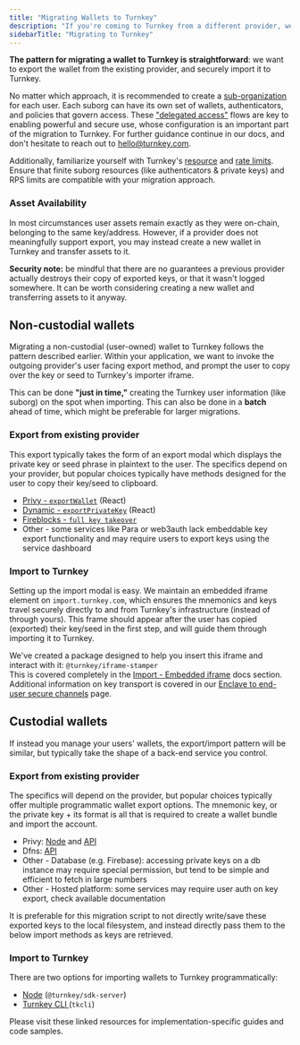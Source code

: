 ```yaml
---
title: "Migrating Wallets to Turnkey"
description: "If you're coming to Turnkey from a different provider, we can help make it simple. Follow the custodial or non-custodial flows outlined below depending on your use case, and be sure to check the linked resources for some fully featured utilities. "
sidebarTitle: "Migrating to Turnkey"
---
```


**The pattern for migrating a wallet to Turnkey is straightforward**: we want to export the wallet from the existing provider, and securely import it to Turnkey.

No matter which approach, it is recommended to create a [sub-organization](/concepts/sub-organizations) for each user. Each suborg can have its own set of wallets, authenticators, and policies that govern access. These ["delegated access"](/concepts/policies/delegated-access) flows are key to enabling powerful and secure use, whose configuration is an important part of the migration to Turnkey.
For further guidance continue in our docs, and don't hesitate to reach out to [hello@turnkey.com](mailto:hello@turnkey.com).

Additionally, familiarize yourself with Turnkey's [resource](/concepts/resource-limits) and [rate limits](/faq#limits). Ensure that finite suborg resources (like authenticators & private keys) and RPS limits are compatible with your migration approach.

### Asset Availability

In most circumstances user assets remain exactly as they were on-chain, belonging to the same key/address. However, if a provider does not meaningfully support export, you may instead create a new wallet in Turnkey and transfer assets to it.

**Security note:** be mindful that there are no guarantees a previous provider actually destroys their copy of exported keys, or that it wasn't logged somewhere. It can be worth considering creating a new wallet and transferring assets to it anyway.


## Non-custodial wallets

Migrating a non-custodial (user-owned) wallet to Turnkey follows the pattern described earlier. Within your application, we want to invoke the outgoing provider's user facing export method, and prompt the user to copy over the key or seed to Turnkey's importer iframe.

This can be done **"just in time,"** creating the Turnkey user information (like suborg) on the spot when importing. This can also be done in a **batch** ahead of time, which might be preferable for larger migrations.

### Export from existing provider

This export typically takes the form of an export modal which displays the private key or seed phrase in plaintext to the user. The specifics depend on your provider, but popular choices typically have methods designed for the user to copy their key/seed to clipboard.
* [Privy - `exportWallet`](https://docs.privy.io/wallets/wallets/export#react) (React)
* [Dynamic - `exportPrivateKey`](https://www.dynamic.xyz/docs/global-wallets/export) (React)
* [Fireblocks - `full key takeover`](https://ncw-developers.fireblocks.com/docs/full-key-takeover)
* Other - some services like Para or web3auth lack embeddable key export functionality and may require users to export keys using the service dashboard

### Import to Turnkey

Setting up the import modal is easy. We maintain an embedded iframe element on `import.turnkey.com`, which ensures the mnemonics and keys travel securely directly to and from Turnkey's infrastructure (instead of through yours). This frame should appear after the user has copied (exported) their key/seed in the first step, and will guide them through importing it to Turnkey.

We've created a package designed to help you insert this iframe and interact with it: `@turnkey/iframe-stamper`\
This is covered completely in the [Import - Embedded iframe](/embedded-wallets/code-examples/import#embedded-iframe) docs section.
Additional information on key transport is covered in our [Enclave to end-user secure channels](/security/enclave-secure-channels#import-flow) page.

## Custodial wallets

If instead you manage your users' wallets, the export/import pattern will be similar, but typically take the shape of a back-end service you control.

### Export from existing provider

The specifics will depend on the provider, but popular choices typically offer multiple programmatic wallet export options.
The mnemonic key, or the private key + its format is all that is required to create a wallet bundle and import the account.
* Privy: [Node](https://docs.privy.io/wallets/wallets/export#nodejs) and [API](https://docs.privy.io/wallets/wallets/export#rest-api)
* Dfns: [API](https://docs.dfns.co/d/api-docs/keys/advanced-keys-apis/export-key)
* Other - Database (e.g. Firebase): accessing private keys on a db instance may require special permission, but tend to be simple and efficient to fetch in large numbers
* Other - Hosted platform: some services may require user auth on key export, check available documentation


It is preferable for this migration script to not directly write/save these exported keys to the local filesystem, and instead directly pass them to the below import methods as keys are retrieved.

### Import to Turnkey

There are two options for importing wallets to Turnkey programmatically:
* [Node](/embedded-wallets/code-examples/import#nodejs) (`@turnkey/sdk-server`) 
* [Turnkey CLI ](/embedded-wallets/code-examples/import#cli)(`tkcli`)

Please visit these linked resources for implementation-specific guides and code samples. 